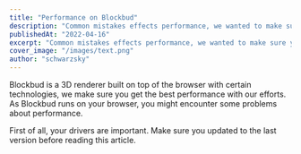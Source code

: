 ```yaml
---
title: "Performance on Blockbud"
description: "Common mistakes effects performance, we wanted to make sure you avoid as best as you can to make performance mistakes."
publishedAt: "2022-04-16"
excerpt: "Common mistakes effects performance, we wanted to make sure you avoid as best as you can to make performance mistakes."
cover_image: "/images/text.png"
author: "schwarzsky"
---
```


Blockbud is a 3D renderer built on top of the browser with certain technologies, we make sure you get the best performance with our efforts. As Blockbud runs on your browser, you might encounter some problems about performance.


<Warning>First of all, your drivers are important. Make sure you updated to the last version before reading this article.</Warning>